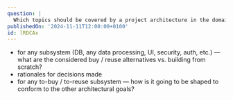 ```yaml
---
question: |
  Which topics should be covered by a project architecture in the domain of buy / build / reuse decisions? (Name 3)
publishedOn: '2024-11-11T12:00:00+0100'
id: lRDCAx
---
```

- for any subsystem (DB, any data processing, UI, security, auth, etc.) — what are the considered buy / reuse alternatives vs. building from scratch?
- rationales for decisions made
- for any to-buy / to-reuse subsystem — how is it going to be shaped to conform to the other architectural goals?
